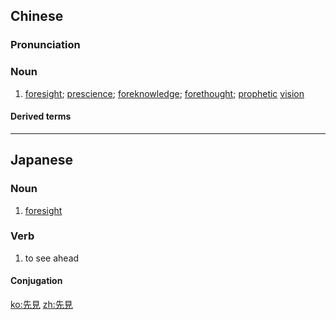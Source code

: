 {{also|先见}}
==Chinese==
{{zh-forms|s=先见}}

===Pronunciation===
{{zh-pron
|m=xiānjiàn
|h=pfs=siên-kien
|cat=n
}}

===Noun===
{{zh-noun}}

# [[foresight]]; [[prescience]]; [[foreknowledge]]; [[forethought]]; [[prophetic]] [[vision]]

====Derived terms====
{{zh-der|先見者|先見之明}}

----

==Japanese==
{{ja-kanjitab|せん|けん|yomi=o}}

===Noun===
{{ja-noun|せんけん}}

# [[foresight]]

===Verb===
{{ja-verb-suru|せんけん}}

# to see ahead

====Conjugation====
{{ja-suru|せんけん}}

[[ko:先見]]
[[zh:先見]]